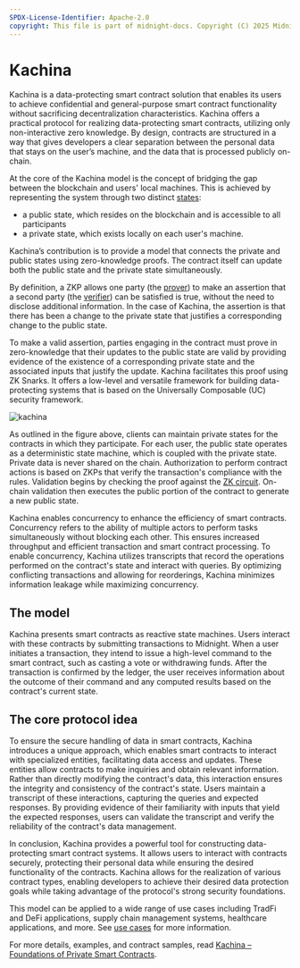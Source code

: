 ```yaml
---
SPDX-License-Identifier: Apache-2.0
copyright: This file is part of midnight-docs. Copyright (C) 2025 Midnight Foundation. Licensed under the Apache License, Version 2.0 (the "License"); You may not use this file except in compliance with the License. You may obtain a copy of the License at http://www.apache.org/licenses/LICENSE-2.0 Unless required by applicable law or agreed to in writing, software distributed under the License is distributed on an "AS IS" BASIS, WITHOUT WARRANTIES OR CONDITIONS OF ANY KIND, either express or implied. See the License for the specific language governing permissions and limitations under the License.
---
```


# Kachina

Kachina is a data-protecting smart contract solution that enables its users to achieve confidential and general-purpose smart contract functionality without sacrificing decentralization characteristics. Kachina offers a practical protocol for realizing data-protecting smart contracts, utilizing only non-interactive zero knowledge. By design, contracts are structured in a way that gives developers a clear separation between the personal data that stays on the user’s machine, and the data that is processed publicly on-chain. 

At the core of the Kachina model is the concept of bridging the gap between the blockchain and users' local machines. This is achieved by representing the system through two distinct [states](/docs/learn/04-glossary.mdx#state): 

- a public state, which resides on the blockchain and is accessible to all participants
- a private state, which exists locally on each user's machine. 

Kachina’s contribution is to provide a model that connects the private and public states using zero-knowledge proofs. The contract itself can update both the public state and the private state simultaneously. 

By definition, a ZKP allows one party (the [prover](/docs/learn/04-glossary.mdx#prover)) to make an assertion that a second party (the [verifier](/docs/learn/04-glossary.mdx#verifier)) can be satisfied is true, without the need to disclose additional information. In the case of Kachina, the assertion is that there has been a change to the private state that justifies a corresponding change to the public state.

To make a valid assertion, parties engaging in the contract must prove in zero-knowledge that their updates to the public state are valid by providing evidence of the existence of a corresponding private state and the associated inputs that justify the update. Kachina facilitates this proof using ZK Snarks. It offers a low-level and versatile framework for building data-protecting systems that is based on the Universally Composable (UC) security framework.

![kachina](https://ucarecdn.com/e298a234-a027-4cb6-9564-86f0d5488e43/)

As outlined in the figure above, clients can maintain private states for the contracts in which they participate. For each user, the public state operates as a deterministic state machine, which is coupled with the private state. Private data is never shared on the chain. Authorization to perform contract actions is based on ZKPs that verify the transaction's compliance with the rules. Validation begins by checking the proof against the [ZK circuit](/docs/learn/04-glossary.mdx#zero-knowledge-zk-circuit). On-chain validation then executes the public portion of the contract to generate a new public state.

Kachina enables concurrency to enhance the efficiency of smart contracts. Concurrency refers to the ability of multiple actors to perform tasks simultaneously without blocking each other. This ensures increased throughput and efficient transaction and smart contract processing. To enable concurrency, Kachina utilizes transcripts that record the operations performed on the contract's state and interact with queries. By optimizing conflicting transactions and allowing for reorderings, Kachina minimizes information leakage while maximizing concurrency.

## The model

Kachina presents smart contracts as reactive state machines. Users interact with these contracts by submitting transactions to Midnight. When a user initiates a transaction, they intend to issue a high-level command to the smart contract, such as casting a vote or withdrawing funds. After the transaction is confirmed by the ledger, the user receives information about the outcome of their command and any computed results based on the contract's current state.

## The core protocol idea

To ensure the secure handling of data in smart contracts, Kachina introduces a unique approach, which enables smart contracts to interact with specialized entities, facilitating data access and updates. These entities allow contracts to make inquiries and obtain relevant information. Rather than directly modifying the contract's data, this interaction ensures the integrity and consistency of the contract's state. Users maintain a transcript of these interactions, capturing the queries and expected responses. By providing evidence of their familiarity with inputs that yield the expected responses, users can validate the transcript and verify the reliability of the contract's data management.

In conclusion, Kachina provides a powerful tool for constructing data-protecting smart contract systems. It allows users to interact with contracts securely, protecting their personal data while ensuring the desired functionality of the contracts. Kachina allows for the realization of various contract types, enabling developers to achieve their desired data protection goals while taking advantage of the protocol's strong security foundations.

This model can be applied to a wide range of use cases including TradFi and DeFi applications, supply chain management systems, healthcare applications, and more. See [use cases](../introduction/use-cases/) for more information.

For more details, examples, and contract samples, read [Kachina – Foundations of Private Smart Contracts](https://eprint.iacr.org/2020/543.pdf). 
